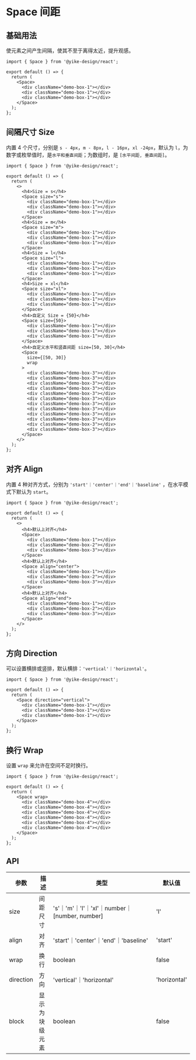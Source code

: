 
# Space 间距

## 基础用法

使元素之间产生间隔，使其不至于离得太近，提升观感。

```tsx
import { Space } from '@yike-design/react';

export default () => {
  return (
    <Space>
      <div className="demo-box-1"></div>
      <div className="demo-box-1"></div>
      <div className="demo-box-1"></div>
    </Space>
  );
};
```

## 间隔尺寸 Size

内置 4 个尺寸，分别是 `s - 4px`，`m - 8px`，`l - 16px`，`xl -24px`，默认为 `l`，为数字或枚举值时，是`水平和垂直间距`；为数组时，是 `[水平间距, 垂直间距]`。

```tsx
import { Space } from '@yike-design/react';

export default () => {
  return (
    <>
      <h4>Size = s</h4>
      <Space size="s">
        <div className="demo-box-1"></div>
        <div className="demo-box-1"></div>
        <div className="demo-box-1"></div>
      </Space>
      <h4>Size = m</h4>
      <Space size="m">
        <div className="demo-box-1"></div>
        <div className="demo-box-1"></div>
        <div className="demo-box-1"></div>
      </Space>
      <h4>Size = l</h4>
      <Space size="l">
        <div className="demo-box-1"></div>
        <div className="demo-box-1"></div>
        <div className="demo-box-1"></div>
      </Space>
      <h4>Size = xl</h4>
      <Space size="xl">
        <div className="demo-box-1"></div>
        <div className="demo-box-1"></div>
        <div className="demo-box-1"></div>
      </Space>
      <h4>自定义 Size = {50}</h4>
      <Space size={50}>
        <div className="demo-box-1"></div>
        <div className="demo-box-1"></div>
        <div className="demo-box-1"></div>
      </Space>
      <h4>自定义水平和竖直间距 size=[50, 30]</h4>
      <Space
        size={[50, 30]}
        wrap
      >
        <div className="demo-box-3"></div>
        <div className="demo-box-3"></div>
        <div className="demo-box-3"></div>
        <div className="demo-box-3"></div>
        <div className="demo-box-3"></div>
        <div className="demo-box-3"></div>
        <div className="demo-box-3"></div>
        <div className="demo-box-3"></div>
        <div className="demo-box-3"></div>
        <div className="demo-box-3"></div>
        <div className="demo-box-3"></div>
        <div className="demo-box-3"></div>
      </Space>
    </>
  );
};
```

## 对齐 Align

内置 4 种对齐方式，分别为 `'start'｜'center'｜'end'｜'baseline'` ，在水平模式下默认为 `start`。

```tsx
import { Space } from '@yike-design/react';

export default () => {
  return (
    <>
      <h4>默认上对齐</h4>
      <Space>
        <div className="demo-box-1"></div>
        <div className="demo-box-2"></div>
        <div className="demo-box-3"></div>
      </Space>
      <h4>默认上对齐</h4>
      <Space align="center">
        <div className="demo-box-1"></div>
        <div className="demo-box-2"></div>
        <div className="demo-box-3"></div>
      </Space>
      <h4>默认上对齐</h4>
      <Space align="end">
        <div className="demo-box-1"></div>
        <div className="demo-box-2"></div>
        <div className="demo-box-3"></div>
      </Space>
    </>
  );
};
```

## 方向 Direction

可以设置横排或竖排，默认横排：`'vertical'｜'horizontal'`。

```tsx
import { Space } from '@yike-design/react';

export default () => {
  return (
    <Space direction="vertical">
      <div className="demo-box-1"></div>
      <div className="demo-box-1"></div>
      <div className="demo-box-1"></div>
    </Space>
  );
};
```

## 换行 Wrap

设置 `wrap` 来允许在空间不足时换行。

```tsx
import { Space } from '@yike-design/react';

export default () => {
  return (
    <Space wrap>
      <div className="demo-box-4"></div>
      <div className="demo-box-4"></div>
      <div className="demo-box-4"></div>
      <div className="demo-box-4"></div>
      <div className="demo-box-4"></div>
      <div className="demo-box-4"></div>
    </Space>
  );
};
```

## API

| 参数      | 描述           | 类型                                          | 默认值       |
| --------- | -------------- | --------------------------------------------- | ------------ |
| size      | 间距尺寸       | 's'｜'m'｜'l'｜'xl'｜number｜[number, number] | 'l'          |
| align     | 对齐           | 'start'｜'center'｜'end'｜'baseline'          | 'start'      |
| wrap      | 换行           | boolean                                       | false        |
| direction | 方向           | 'vertical'｜'horizontal'                      | 'horizontal' |
| block     | 显示为块级元素 | boolean                                       | false        |
